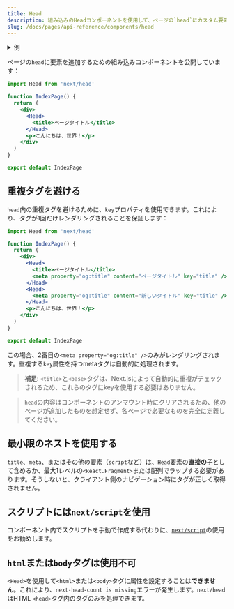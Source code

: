 ```yaml
---
title: Head
description: 組み込みのHeadコンポーネントを使用して、ページの`head`にカスタム要素を追加します。
slug: /docs/pages/api-reference/components/head
---
```


<details>
  <summary>例</summary>

- [Head要素](https://github.com/vercel/next.js/tree/canary/examples/head-elements)
- [レイアウトコンポーネント](https://github.com/vercel/next.js/tree/canary/examples/layout-component)

</details>

ページの`head`に要素を追加するための組み込みコンポーネントを公開しています：

```jsx
import Head from 'next/head'

function IndexPage() {
  return (
    <div>
      <Head>
        <title>ページタイトル</title>
      </Head>
      <p>こんにちは、世界！</p>
    </div>
  )
}

export default IndexPage
```

## 重複タグを避ける

`head`内の重複タグを避けるために、`key`プロパティを使用できます。これにより、タグが1回だけレンダリングされることを保証します：

```jsx
import Head from 'next/head'

function IndexPage() {
  return (
    <div>
      <Head>
        <title>ページタイトル</title>
        <meta property="og:title" content="ページタイトル" key="title" />
      </Head>
      <Head>
        <meta property="og:title" content="新しいタイトル" key="title" />
      </Head>
      <p>こんにちは、世界！</p>
    </div>
  )
}

export default IndexPage
```

この場合、2番目の`<meta property="og:title" />`のみがレンダリングされます。重複する`key`属性を持つmetaタグは自動的に処理されます。

> **補足**: `<title>`と`<base>`タグは、Next.jsによって自動的に重複がチェックされるため、これらのタグにkeyを使用する必要はありません。

> `head`の内容はコンポーネントのアンマウント時にクリアされるため、他のページが追加したものを想定せず、各ページで必要なものを完全に定義してください。

## 最小限のネストを使用する

`title`、`meta`、またはその他の要素（`script`など）は、`Head`要素の**直接の**子として含めるか、最大1レベルの`<React.Fragment>`または配列でラップする必要があります。そうしないと、クライアント側のナビゲーション時にタグが正しく取得されません。

## スクリプトには`next/script`を使用

コンポーネント内でスクリプトを手動で作成する代わりに、[`next/script`](/docs/pages/building-your-application/optimizing/scripts)の使用をお勧めします。

## `html`または`body`タグは使用不可

`<Head>`を使用して`<html>`または`<body>`タグに属性を設定することは**できません**。これにより、`next-head-count is missing`エラーが発生します。`next/head`はHTML `<head>`タグ内のタグのみを処理できます。
